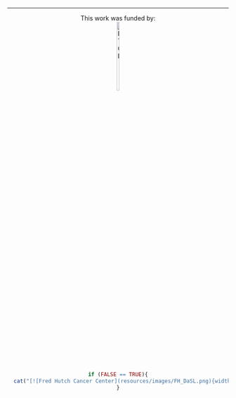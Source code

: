 

<hr>

<center> 

This work was funded by:
<br>
[![ITCR](resources/images/ITCRLogo.png){width=10% height=20%}](https://itcr.cancer.gov)

```r
if (FALSE == TRUE){
  cat("[![Fred Hutch Cancer Center](resources/images/FH_DaSL.png){width=10% height=10%}](https://www.fredhutch.org/en/about/about-the-hutch.html)")
}
```

</center>
